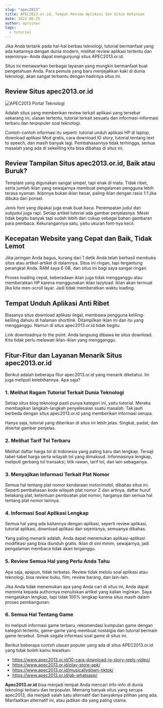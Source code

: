 ```yaml
---
slug: "apec2013"
title: APEC2013.or.id, Tempat Review Aplikasi dan Situs Kekinian
date: 2022-06-25
author: aproinov
tags:
  - tutorial
---
```



Jika Anda tertarik pada hal-hal berbau teknologi, tutorial bermanfaat yang ada kaitannya dengan dunia modern, melihat review aplikasi tertentu dan sejenisnya– Anda dapat mengunjungi situs APEC2013.or.id. 

Situs ini menawarkan berbagai layanan yang mungkin bermanfaat buat pengetahuan Anda. Para pemula yang baru menjejakkan kaki di dunia teknologi, akan sangat terbantu dengan hadirnya situs ini.

## Review Situs apec2013.or.id

![APEC2013 Portal Teknologi](/images/apec.jpg)

Adalah situs yang memberikan review terkait aplikasi yang tersebar sekarang ini, ulasan tertentu, tutorial terkait sesuatu dan informasi-informasi terbaru dan terpopuler soal teknologi.

Contoh-contoh informasi itu seperti: tutorial unduh aplikasi HP di laptop, download aplikasi Mod gratis, cara download IG story, tutorial tentang text to speech, dan masih banyak lagi. Pembahasannya tidak terhingga, semua masalah yang ada di sekeliling kita bisa dibahas di situs ini.

## Review Tampilan Situs apec2013.or.id, Baik atau Buruk?

Template yang digunakan sangat simpel, tapi enak di mata. Tidak ribet, serta jumlah iklan yang sewajarnya membuat pengalaman pengguna lebih terasa nyaman. Iklannya bukan iklan besar, paling iklan dengan rasio 1:1 jika dibuka dari ponsel. 

Jenis font yang dipakai juga enak buat baca. Penempatan judul dan subjudul juga rapi. Setiap artikel tutorial ada gambar penjelasnya. Meski tidak begitu banyak tapi sudah lebih dari cukup sebagai bahan gambaran para pembaca. Kekurangannya satu, yaitu ukuran font-nya kecil.

## Kecepatan Website yang Cepat dan Baik, Tidak Lemot

Jika jaringan Anda bagus, kurang dari 1 detik Anda telah berhasil membuka situs atau artikel-artikel di dalamnya. Situs ini ringan, tapi tergantung perangkat Anda. RAM saya 6 GB, dan situs ini bagi saya sangat ringan.

Proses loading cepat, keberadaan iklan juga tidak mengganggu atau memberatkan HP karena menggunakan iklan lazyload. Iklan akan termuat jika kita men-scroll layar. Jadi tidak memberatkan waktu loading.

## Tempat Unduh Aplikasi Anti Ribet

Biasanya situs download aplikasi ilegal, membawa pengguna keliling-keliling dahulu di halaman shortlink. Ditampilkan iklan ini dan itu yang mengganggu. Namun di situs apec2013.or.id tidak begitu. 

Link downloadnya to the point. Anda langsung dibawa ke situs download. Kita tidak perlu melewati iklan-iklan yang mengganggu. 

## Fitur-Fitur dan Layanan Menarik Situs apec2013.or.id

Berikut adalah beberapa fitur apec2013.or.id yang menarik diketahui. Ini juga meliputi kelebihannya. Apa saja?

### 1. Melihat Ragam Tutorial Terkait Dunia Teknologi

Setiap situs blog teknologi pasti punya kategori ini, yaitu tutorial. Mereka membagikan langkah-langkah penyelesaian suatu masalah. Tak jauh berbeda dengan situs apec2013.or.id yang memberikan informasi serupa.

Hanya saja, tutorial yang diberikan di situs ini lebih jelas. Singkat, padat, dan disertai gambar penjelas. 

### 2. Melihat Tarif Tol Terbaru 

Melihat daftar harga tol di Indonesia yang paling baru dan lengkap. Tersaji tabel-tabel harga serta wilayah tol yang dimaksud. Informasinya lengkap, meliputi gerbang tol transaksi, titik rawan, tarif tol, dan lain sebagainya.

### 3. Menyajikan  Informasi Terkait Plat Nomor

Semua hal tentang plat nomor kendaraan motor/mobil, dibahas situs ini. Seperti pembahasan kode wilayah plat nomor Z dan artinya, daftar huruf belakang plat, ketentuan pembuatan plat nomor, harganya dan semua hal tentang plat nomor lainnya.

### 4. Informasi Soal Aplikasi Lengkap

Semua hal yang ada kaitannya dengan aplikasi, seperti review aplikasi, tutorial aplikasi, download aplikasi dan sejenisnya, semuanya dibahas.

Yang paling menarik adalah, Anda dapat menemukan aplikasi-aplikasi modifikasi yang bisa diunduh gratis. Iklan di sini minim, sewajarnya, jadi pengalaman membaca tidak akan terganggu.

### 5. Review Semua Hal yang Perlu Anda Tahu

Apa saja, apapun, tidak terbatas. Review tidak melulu soal aplikasi atau teknologi, bisa review buku, film, review barang, dan lain-lain.

Jika Anda tidak menemukan apa yang Anda cari di situs ini, Anda dapat meminta kepada authornya menuliskan artikel yang kalian inginkan. Saya mengatakan lengkap, tapi tidak 100% lengkap karena situs masih dalam proses pembangunan. 

### 6. Semua Hal Tentang Game 

Ini meliputi informasi game terbaru, rekomendasi kumpulan game dengan kategori tertentu, game-game yang membuat nostalgia dan tutorial bermain game tersebut. Simak segala informasi soal game di situs ini.

Berikut beberapa contoh ulasan populer yang ada di situs APEC2013.or.id yang tidak boleh kamu lewatkan:

- https://www.apec2013.or.id/10-cara-download-ig-story-reels-video/
- https://www.apec2013.or.id/play-store-apk/
- https://www.apec2013.or.id/musicallydown-tiktok/
- https://www.apec2013.or.id/gb-whatsapp/

**Apec2013.or.id** bisa menjadi tempat Anda mencari info-info di dunia teknologi terbaru dan terpopuler. Memang banyak situs yang serupa apec2013, dia menjadi salah satu alternatif dari banyaknya pilihan yang ada. Manfaatkan alternatif ini, atau jadikan dia yang paling utama.
